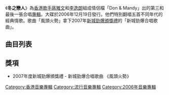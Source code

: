 {{Album infobox | <!-- See Wikipedia:WikiProject_Albums -->
|  Name        = 冬之戀人
|  Type        = 專輯 
|  Artist      = [[蔣雅文|蔣雅文]]、[[李逸朗|李逸朗]]
|  Cover       = Don & Mandy Winter Lover1.jpg
|  Released    = 2006年12月19日<small>（[[香港|香港]]）
|  Recorded    = 2006年
|  Genre       = [[粵語流行音樂|粵語流行音樂]]
|  Length      = 26:51
|  Label       = [[紅音樂唱片|紅音樂有限公司]]
|  Number      = 
|  Producer    = 
|  Misc        = {{Extra chronology
|  Artist      = [[蔣雅文|蔣雅文]]
|  Last album  = [[Rainy_Lover|Rainy Lover]]<br>（2006年）
|  This album  = '''冬之戀人''' <br>（2006年）
|  Next album  = [[Other_Half|Other Half]] <br>（2007年）
}}
{{Extra chronology
|  Artist      = [[李逸朗|李逸朗]]
|  Last album  = [[Rainy_Lover|Rainy Lover]]<br>（2006年）
|  This album  = '''冬之戀人''' <br>（2006年）
|  Next album  = [[李威樂_(專輯)|李威樂]]<br>（2007年）
}}
{{Extra album cover 2
| Upper caption = 其他封面
| Type          = 專輯
| Cover         = Don & Mandy Winter Lover2.jpg
| Lower caption = 另一唱片封面}}
}}

《'''冬之戀人'''》為[[香港|香港]][[歌手|歌手]][[蔣雅文|蔣雅文]]和[[李逸朗|李逸朗]]組成情侶檔「Don & Mandy」出的第三和最後一張合唱[[專輯|專輯]]。大碟於2006年12月19日發行。他們特別翻唱五首不同年代的經典情歌。歌曲「風頭火勢」拿下2007年[[新城勁爆頒獎禮|新城勁爆頒獎禮]]的「新城勁爆合唱歌曲」。

==曲目列表==
{{tracklist
| headline        = CD
| total_length    = 26:51
| title_width = 16%

| title1 = 風頭火勢
| music1 = [[吳國恩|吳國恩]]
| lyrics1 = [[李峻一|李峻一]]
| arranger1 = 吳國恩
| producer1 = 吳國恩
| longnote1 = 
| length1 = 3:42

| title2 = 普世歡騰
| music2 = [[胡文|胡文]]
| lyrics2 = [[游思行|游思行]]
| arranger2 = [[凌乃基|Jim Ling]]
| producer2 = [[Kage|Kage]]
| longnote2 = 
| length2 = 4:15

| title3 = [[少女的祈禱_(楊千嬅歌曲)|少女的祈禱]]
| music3 = [[陳輝陽|陳輝陽]]
| lyrics3 = [[林夕|林夕]]
| arranger3 = [[Johnny_Yim|Johnny Yim]]
| producer3 = [[莊冬昕|莊冬昕]]<br>Johnny Yim
| longnote3 = 原唱者為[[楊千嬅|楊千嬅]]
| length3 = 4:12

| title4 = 再見Puppy Love
| music4 = [[林慕德|林慕德]]
| lyrics4 = [[卡龍_(填詞人)|卡龍]]
| arranger4 = [[Joey_Lo|Joey Lo]]
| producer4 = [[Tofee|Tofee]]
| longnote4 = 原唱者為[[陳百強|陳百強]]、[[林姍姍|林姍姍]]
| length4 = 3:19

| title5 = 每隔兩秒
| music5 = [[曾加謀|曾加謀]]
| lyrics5 = [[李敏_(香港)|李敏]]
| arranger5 = 吳國恩
| producer5 = 吳國恩
| longnote5 = 原唱者為[[趙學而|趙學而]]
| length5 = 3:15

| title6 = 愛的故事上集
| music6 = [[高橋ジョージ|高橋ジョージ]]
| lyrics6 = [[潘偉源|潘偉源]]
| arranger6 = [[藝琛|藝琛]]
| producer6 = Kage
| longnote6 = 原唱者為[[孫耀威|孫耀威]]
| length6 = 3:55

| title7 = 薩拉熱窩的羅密歐與茱麗葉
| music7 = [[中島美雪|中島美雪]]
| lyrics7 = [[林振強|林振強]]
| arranger7 = [[黃思律|Larry Wong]]
| producer7 = Larry Wong
| longnote7 = 原唱者為[[鄭秀文|鄭秀文]]
| length7 = 4:13
}}
{{Track listing
| collapsed = 
| headline = VCD
| total_length = 17:27
| title1 = 愛的故事上集
| note1 = MV
| length1 = 4:07
| title2 = 風頭火勢
| note2 = MV
| length2 = 4:28
| title3 = [[少女的祈禱_(楊千嬅歌曲)|少女的祈禱]]
| note3 = MV
| length3 = 4:24
| title4 = 普世歡騰
| note4 = MV
| length4 = 4:28
}}

== 獎項 ==
* 2007年度新城勁爆頒獎禮 - 新城勁爆合唱歌曲 《風頭火勢》

[[Category:香港音樂專輯|Category:香港音樂專輯]]
[[Category:流行音樂專輯|Category:流行音樂專輯]]
[[Category:2006年音樂專輯|Category:2006年音樂專輯]]